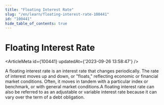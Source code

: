 ```yaml
---
title: "Floating Interest Rate"
slug: "/en/learn/floating-interest-rate-100441"
id: "100441"
hide_table_of_contents: true
---
```



# Floating Interest Rate

<ArticleMeta id={100441} updatedAt={'2023-09-26 13:58:47'} />
<div className='border-solid border-b border-t-0 my-4 border-[var(--ifm-color-gray-300)]' />

A floating interest rate is an interest rate that changes periodically. The rate of interest moves up and down, or "floats," reflecting economic or financial market conditions. Often, it moves in tandem with a particular index or benchmark, or with general market conditions.A floating interest rate can also be referred to as an adjustable or variable interest rate because it can vary over the term of a debt obligation.
